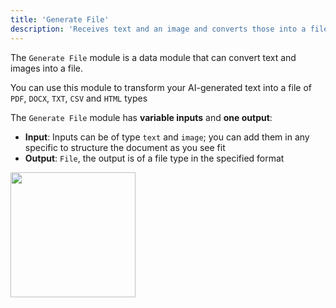 ```yaml
---
title: 'Generate File'
description: 'Receives text and an image and converts those into a file.'
---
```


The `Generate File` module is a data module that can convert text and images into a file.

You can use this module to transform your AI-generated text into a file of `PDF`, `DOCX`, `TXT`, `CSV` and `HTML` types

The `Generate File` module has **variable inputs** and **one output**:

- **Input**: Inputs can be of type `text` and `image`; you can add them in any specific to structure the document as you see fit
- **Output**: `File`, the output is of a file type in the specified format

<img height="200" src="GF.png" />